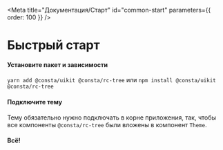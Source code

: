 
<Meta title="Документация/Старт" id="common-start" parameters={{ order: 100 }} />

# Быстрый старт

#### Установите пакет и зависимости

`yarn add @consta/uikit @consta/rc-tree` или `npm install @consta/uikit @consta/rc-tree`

#### Подключите тему

Тему обязательно нужно подключать в корне приложения, так, чтобы все компоненты `@consta/rc-tree` были вложены в компонент `Theme`.


#### Всë!
